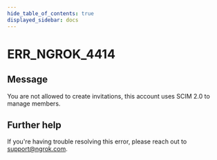 ```yaml
---
hide_table_of_contents: true
displayed_sidebar: docs
---
```



# ERR_NGROK_4414

## Message

You are not allowed to create invitations, this account uses SCIM 2.0 to manage members.

<ErrorDetails error="err_ngrok_4414" />

## Further help

If you're having trouble resolving this error, please reach out to [support@ngrok.com](mailto:support@ngrok.com?subject=Help%20with%20ERR_NGROK_4414).

